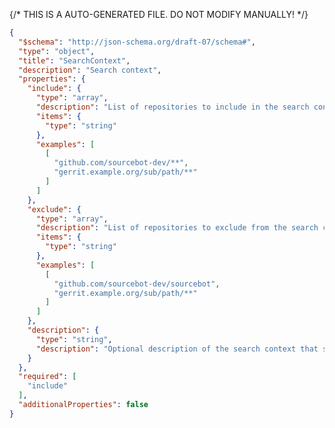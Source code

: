 {/* THIS IS A AUTO-GENERATED FILE. DO NOT MODIFY MANUALLY! */}
```json
{
  "$schema": "http://json-schema.org/draft-07/schema#",
  "type": "object",
  "title": "SearchContext",
  "description": "Search context",
  "properties": {
    "include": {
      "type": "array",
      "description": "List of repositories to include in the search context. Expected to be formatted as a URL without any leading http(s):// prefix (e.g., 'github.com/sourcebot-dev/sourcebot'). Glob patterns are supported.",
      "items": {
        "type": "string"
      },
      "examples": [
        [
          "github.com/sourcebot-dev/**",
          "gerrit.example.org/sub/path/**"
        ]
      ]
    },
    "exclude": {
      "type": "array",
      "description": "List of repositories to exclude from the search context. Expected to be formatted as a URL without any leading http(s):// prefix (e.g., 'github.com/sourcebot-dev/sourcebot'). Glob patterns are supported.",
      "items": {
        "type": "string"
      },
      "examples": [
        [
          "github.com/sourcebot-dev/sourcebot",
          "gerrit.example.org/sub/path/**"
        ]
      ]
    },
    "description": {
      "type": "string",
      "description": "Optional description of the search context that surfaces in the UI."
    }
  },
  "required": [
    "include"
  ],
  "additionalProperties": false
}
```
